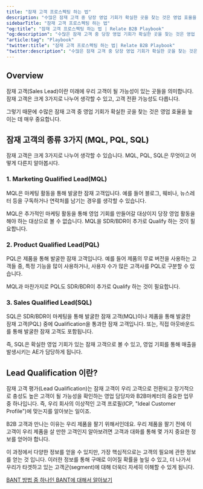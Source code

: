 ```yaml
---
title: "잠재 고객 프로스펙팅 하는 법"
description: "수많은 잠재 고객 중 당장 영업 기회가 확실한 곳을 찾는 것은 영업 효율을 높이는 데 매우 중요합니다."
sidebarTitle: "잠재 고객 프로스펙팅 하는 법"
"og:title": "잠재 고객 프로스펙팅 하는 법 | Relate B2B Playbook"
"og:description": "수많은 잠재 고객 중 당장 영업 기회가 확실한 곳을 찾는 것은 영업 효율을 높이는 데 매우 중요합니다."
"article:tag": "Playbook"
"twitter:title": "잠재 고객 프로스펙팅 하는 법| Relate B2B Playbook"
"twitter:description": "수많은 잠재 고객 중 당장 영업 기회가 확실한 곳을 찾는 것은 영업 효율을 높이는 데 매우 중요합니다."
---
```


## Overview

잠재 고객(Sales Lead)이란 미래에 우리 고객이 될 가능성이 있는 곳들을 의미합니다. 잠재 고객은 크게 3가지로 나누어 생각할 수 있고, 고객 전환 가능성도 다릅니다. 

그렇기 때문에 수많은 잠재 고객 중 영업 기회가 확실한 곳을 찾는 것은 영업 효율을 높이는 데 매우 중요합니다. 

## 잠재 고객의 종류 3가지 (MQL, PQL, SQL)

잠재 고객은 크게 3가지로 나누어 생각할 수 있습니다. MQL, PQL, SQL은 무엇이고 어떻게 다른지 알아봅시다. 

### 1. Marketing Qualified Lead(MQL)

MQL은 마케팅 활동을 통해 발굴한 잠재 고객입니다. 예를 들어 블로그, 웨비나, 뉴스레터 등을 구독하거나 연락처를 남기는 경우를 생각할 수 있습니다. 

MQL은 추가적인 마케팅 활동을 통해 영업 기회를 만들어갈 대상이지 당장 영업 활동을 해야 하는 대상으로 볼 수 없습니다. MQL을 SDR/BDR이 추가로 Qualify 하는 것이 필요합니다.

### 2. Product Qualified Lead(PQL)

PQL은 제품을 통해 발굴한 잠재 고객입니다. 예를 들어 제품의 무료 버전을 사용하는 고객들 중, 특정 기능을 많이 사용하거나, 사용자 수가 많은 고객사를 PQL로 구분할 수 있습니다. 

MQL과 마찬가지로 PQL도 SDR/BDR이 추가로 Qualify 하는 것이 필요합니다. 

### 3. Sales Qualified Lead(SQL)

SQL은 SDR/BDR이 마케팅을 통해 발굴한 잠재 고객(MQL)이나 제품을 통해 발굴한 잠재 고객(PQL) 중에 Qualification을 통과한 잠재 고객입니다. 또는, 직접 아웃바운드를 통해 발굴한 잠재 고객도 포함됩니다. 

즉, SQL은 확실한 영업 기회가 있는 잠재 고객으로 볼 수 있고, 영업 기회를 통해 매출을 발생시키는 AE가 담당하게 됩니다. 

## Lead Qualification 이란?

잠재 고객 평가(Lead Qualification)는 잠재 고객이 우리 고객으로 전환되고 장기적으로 충성도 높은 고객이 될 가능성을 확인하는 영업 담당자와 B2B마케터의 중요한 업무 중 하나입니다. 즉, 우리 회사의 이상적인 고객 프로필(ICP, "Ideal Customer Profile")에 맞는지를 알아보는 일이죠.

B2B 고객과 만나는 이유는 우리 제품을 팔기 위해서인데요. 우리 제품을 팔기 전에 이 고객이 우리 제품을 살 만한 고객인지 알아보려면 고객과 대화를 통해 몇 가지 중요한 정보를 얻어야 합니다.

이 과정에서 다양한 정보를 얻을 수 있지만, 가장 핵심적으로는 고객의 필요에 관한 정보를 얻는 것 입니다. 이러한 정보를 통해 구매로 이어질 확률을 높일 수 있고, 더 나가서 우리가 타겟하고 있는 고객군(segment)에 대해 더욱더 자세히 이해할 수 있게 됩니다.

<Tip>[BANT 방법 중 하나인 BANT에 대해서 알아보기](https://www.relate.kr/blog/bant/)</Tip>
